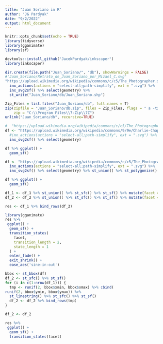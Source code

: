 ```yaml
---
title: "Juan Soriano in R"
author: "JG Pardyak"
date: "9/2/2022"
output: html_document
---
```


```r
knitr::opts_chunk$set(echo = TRUE)
library(tidyverse)
library(gganimate)
library(sf)
```

```r
devtools::install_github("JacekPardyak/inkscaper")
library(inkscaper)
```

```r
dir.create(file.path("Juan_Soriano/", "db"), showWarnings = FALSE)
#"Juan_Soriano/Retrato_de_Juan_Soriano_por_Mizael_C.svg" 
"https://upload.wikimedia.org/wikipedia/commons/c/c5/The_Photographer.svg" %>% 
  inx_actions(actions = "select-all;path-simplify", ext = ".svg") %>%
  inx_svg2sf() %>% select(geometry) %>%
  st_write("Juan_Soriano/db/Juan_Soriano.shp")

Zip_Files = list.files("Juan_Soriano/db", full.names = T)
zip(zipfile = "Juan_Soriano/db.zip", files = Zip_Files, flags = " a -tzip",
    zip = "C:\\Program Files\\7-Zip\\7Z")
unlink("Juan_Soriano/db", recursive=TRUE)
```

```r
#  "https://upload.wikimedia.org/wikipedia/commons/c/c5/The_Photographer.svg" 
df <- "https://upload.wikimedia.org/wikipedia/commons/9/9e/Charlie-Chaplin.svg" %>% 
  #inx_actions(actions = "select-all;path-simplify", ext = ".svg") %>%
  inx_svg2sf() %>% select(geometry)

df %>% ggplot() +
  geom_sf() 
```

```r
df <- "https://upload.wikimedia.org/wikipedia/commons/c/c5/The_Photographer.svg" %>% 
  inx_actions(actions = "select-all;path-simplify", ext = ".svg") %>%
  inx_svg2sf() %>% select(geometry) %>% st_union() %>% st_polygonize()

df %>% ggplot() +
  geom_sf() 
```

```r
df_1 <- df_1 %>% st_union() %>% st_sfc() %>% st_sf() %>% mutate(facet = 1)
df_2 <- df_2 %>% st_union() %>% st_sfc() %>% st_sf() %>% mutate(facet = 2)
```


```r
res <- df_1 %>% bind_rows(df_2)
```



```r
library(gganimate)
res %>%
 ggplot() +
  geom_sf() +
  transition_states(
    facet,
    transition_length = 2,
    state_length = 1
  ) +
  enter_fade() + 
  exit_shrink() +
  ease_aes('sine-in-out')
```



```r
bbox <- st_bbox(df)
df_2 <- st_sfc() %>% st_sf()
for (i in c(1:nrow(df_1))) {
  tmp <- runif(2, bbox$xmin, bbox$xmax) %>% cbind(
runif(2, bbox$ymin, bbox$ymax)) %>% 
  st_linestring() %>% st_sfc() %>% st_sf()
  df_2 <- df_2 %>% bind_rows(tmp)
}

df_2 <- df_2
```








```r
res %>%
 ggplot() +
  geom_sf() +
  transition_states(facet)
```

